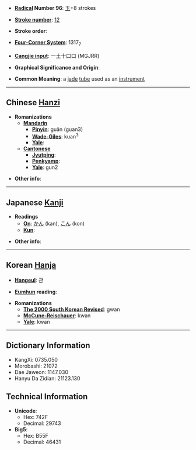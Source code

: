 * '''[[Wiktionary:Chinese radical index| Radical]] Number 96''': [[Wiktionary:Chinese radical index 玉|玉]]+8 strokes

* '''[[Wiktionary:Chinese total strokes index|Stroke number]]''': [[Wiktionary:Chinese total strokes index 12|12]]

* '''Stroke order''': 

* '''[[Wiktionary:Chinese four corner index|Four-Corner System]]''': 1317<sub>7</sub>

* '''[[Wiktionary:Chinese Cangjie index|Cangjie input]]''': 一土十口口 (MGJRR)

* '''Graphical Significance and Origin''': 

* '''Common Meaning''': a [[jade]] [[tube]] used as an [[instrument]]

----

== Chinese [[Hanzi]] ==

* '''Romanizations'''
** '''[[Mandarin]]'''
*** '''[[Pinyin]]''': guǎn (guan3)
*** '''[[Wade-Giles]]''': kuan<sup>3</sup>
*** '''[[Yale]]''': 
** '''[[Cantonese]]'''
*** '''[[Jyutping]]''':
*** '''[[Penkyamp]]''': 
*** '''[[Yale]]''': gun2

* '''Other info''': 

----

== Japanese [[Kanji]] ==

* '''Readings'''
** '''[[On]]''': [[かん]] (kan), [[こん]] (kon)
** '''[[Kun]]''': 

* '''Other info''':  

----

== Korean [[Hanja]] ==

* '''[[Hangeul]]''': 관

* '''[[Eumhun]] reading''': 

* '''Romanizations'''
** '''[[The 2000 South Korean Revised Romanization|The 2000 South Korean Revised]]''': gwan
** '''[[McCune-Reischauer]]''': kwan
** '''[[Yale]]''': kwan

----

== Dictionary Information ==

* KangXi: 0735.050
* Morobashi: 21072
* Dae Jaweon: 1147.030
* Hanyu Da Zidian: 21123.130

== Technical Information ==

* '''Unicode''':
** Hex: 742F
** Decimal: 29743
* '''Big5''':
** Hex: B55F
** Decimal: 46431